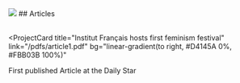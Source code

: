 
<div className="centerContainer centeredContainer">
  <img className="applicationIcon" src="/application.png"  />
  ## Articles
</div>
<br className="mobileBreak" /> 

<ProjectCard
  title="Institut Français hosts first feminism festival"
  link="/pdfs/article1.pdf"
  bg="linear-gradient(to right, #D4145A 0%, #FBB03B 100%)"
>
  First published Article at the Daily Star
</ProjectCard>
